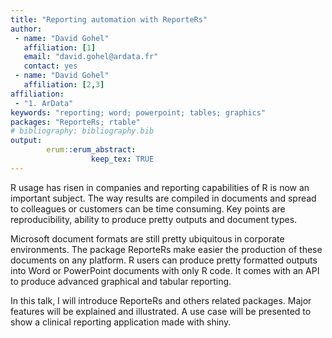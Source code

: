```yaml
---
title: "Reporting automation with ReporteRs"
author:
 - name: "David Gohel"
   affiliation: [1]
   email: "david.gohel@ardata.fr"
   contact: yes
 - name: "David Gohel"
   affiliation: [2,3]
affiliation:
 - "1. ArData"
keywords: "reporting; word; powerpoint; tables; graphics"
packages: "ReporteRs; rtable"
# bibliography: bibliography.bib
output:  
        erum::erum_abstract:
                  keep_tex: TRUE
---
```


R usage has risen in companies and reporting capabilities of R is now an
important subject. The way results are compiled in documents and spread
to colleagues or customers can be time consuming. Key points are
reproducibility, ability to produce pretty outputs and document types.

Microsoft document formats are still pretty ubiquitous in corporate
environments. The package ReporteRs make easier the production of these
documents on any platform. R users can produce pretty formatted outputs
into Word or PowerPoint documents with only R code. It comes with an API
to produce advanced graphical and tabular reporting.

In this talk, I will introduce ReporteRs and others related packages.
Major features will be explained and illustrated. A use case will be
presented to show a clinical reporting application made with shiny.

<!--  -->
<!--  -->
<!--  -->
